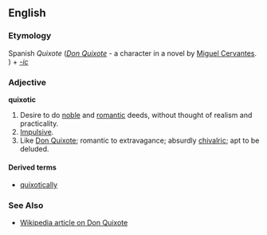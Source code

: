 ==English==
===Etymology===
Spanish ''Quixote'' (''[[w:Don Quixote|Don Quixote]]'' - a character in a novel by [[w:Miguel Cervantes|Miguel Cervantes]].<!-- or is it borrowed from a spanish adjective derived from the name of the character? -->) + ''[[-ic]]''

===Adjective===
'''quixotic'''

#Desire to do [[noble]] and [[romantic]] deeds, without thought of realism and practicality.
#[[Impulsive]].
#Like [[Don Quixote]]; romantic to extravagance; absurdly [[chivalric]]; apt to be deluded.

====Derived terms====
*[[quixotically]]

===See Also===
*[[w:Don Quixote|Wikipedia article on Don Quixote]]